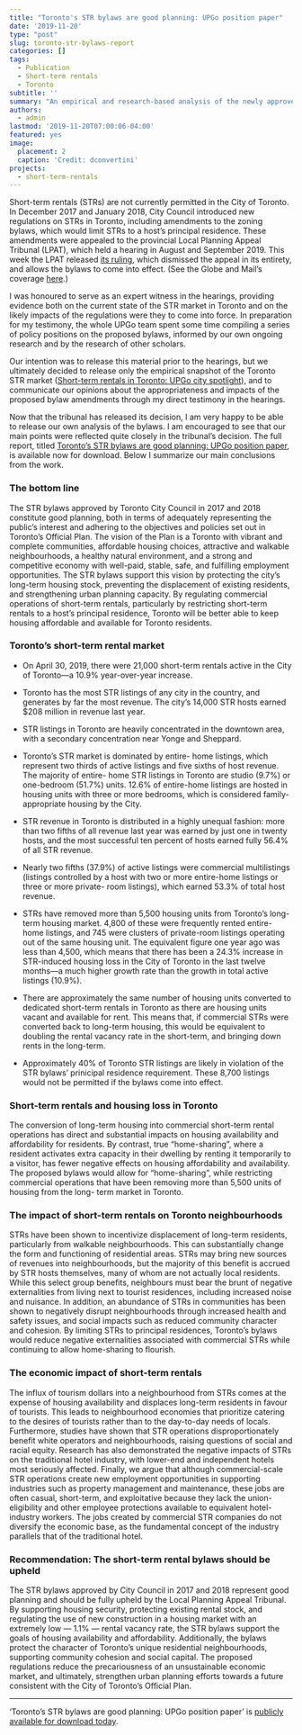 ```yaml
---
title: "Toronto's STR bylaws are good planning: UPGo position paper"
date: '2019-11-20'
type: "post"
slug: toronto-str-bylaws-report
categories: []
tags:
  - Publication
  - Short-term rentals
  - Toronto
subtitle: ''
summary: "An empirical and research-based analysis of the newly approved STR bylaws in Toronto"
authors:
  - admin
lastmod: '2019-11-20T07:00:06-04:00'
featured: yes
image:
  placement: 2
  caption: 'Credit: dconvertini'
projects:
  - short-term-rentals
---
```


Short-term rentals (STRs) are not currently permitted in the City of Toronto. In December 2017 and January 2018, City Council introduced new regulations on STRs in Toronto, including amendments to the zoning bylaws, which would limit STRs to a host's principal residence. These amendments were appealed to the provincial Local Planning Appeal Tribunal (LPAT), which held a hearing in August and September 2019. This week the LPAT released [its ruling](https://fairbnb.ca/wp-content/uploads/2019/11/PL180082-NOV-18-2019.pdf), which dismissed the appeal in its entirety, and allows the bylaws to come into effect. (See the Globe and Mail's coverage [here](https://www.theglobeandmail.com/canada/toronto/article-toronto-limits-on-airbnb-and-other-short-term-rentals-will-go-ahead/).)

I was honoured to serve as an expert witness in the hearings, providing evidence both on the current state of the STR market in Toronto and on the likely impacts of the regulations were they to come into force. In preparation for my testimony, the whole UPGo team spent some time compiling a series of policy positions on the proposed bylaws, informed by our own ongoing research and by the research of other scholars.

Our intention was to release this material prior to the hearings, but we ultimately decided to release only the empirical snapshot of the Toronto STR market ([Short-term rentals in Toronto: UPGo city spotlight](/publication/short-term-rentals-in-toronto)), and to communicate our opinions about the appropriateness and impacts of the proposed bylaw amendments through my direct testimony in the hearings.

Now that the tribunal has released its decision, I am very happy to be able to release our own analysis of the bylaws. I am encouraged to see that our main points were reflected quite closely in the tribunal's decision. The full report, titled [Toronto's STR bylaws are good planning: UPGo position paper](/publication/toronto-str-bylaws), is available now for download. Below I summarize our main conclusions from the work.


### The bottom line

The STR bylaws approved by Toronto City Council in 2017 and 2018 constitute good planning, both in terms of adequately representing the public’s interest and adhering to the objectives and policies set out in Toronto’s Official Plan. The vision of the Plan is a Toronto with vibrant and complete communities, affordable housing choices, attractive and walkable neighbourhoods, a healthy natural environment, and a strong and competitive economy with well-paid, stable, safe, and fulfilling employment opportunities. The STR bylaws support this vision by protecting the city’s long-term housing stock, preventing the displacement of existing residents, and strengthening urban planning capacity. By regulating commercial operations of short-term rentals, particularly by restricting short-term rentals to a host’s principal residence, Toronto will be better able to keep housing affordable and available for Toronto residents.


### Toronto's short-term rental market

- On April 30, 2019, there were 21,000 short-term rentals active in the City of Toronto—a 10.9% year-over-year increase.

- Toronto has the most STR listings of any city in the country, and generates by far the most revenue. The city's 14,000 STR hosts earned $208 million in revenue last year.

- STR listings in Toronto are heavily concentrated in the downtown area, with a secondary concentration near Yonge and Sheppard.

- Toronto’s STR market is dominated by entire- home listings, which represent two thirds of active listings and five sixths of host revenue. The majority of entire- home STR listings in Toronto are studio (9.7%) or one-bedroom (51.7%) units. 12.6% of entire-home listings are hosted in housing units with three or more bedrooms, which is considered family-appropriate housing by the City.

- STR revenue in Toronto is distributed in a highly unequal fashion: more than two fifths of all revenue last year was earned by just one in twenty hosts, and the most successful ten percent of hosts earned fully 56.4% of all STR revenue.

- Nearly two fifths (37.9%) of active listings were commercial multilistings (listings controlled by a host with two or more entire-home listings or three or more private- room listings), which earned 53.3% of total host revenue.

- STRs have removed more than 5,500 housing units from Toronto’s long-term housing market. 4,800 of these were frequently rented entire-home listings, and 745 were clusters of private-room listings operating out of the same housing unit. The equivalent figure one year ago was less than 4,500, which means that there has been a 24.3% increase in STR-induced housing loss in the City of Toronto in the last twelve months—a much higher growth rate than the growth in total active listings (10.9%).

- There are approximately the same number of housing units converted to dedicated short-term rentals in
Toronto as there are housing units vacant and available for rent. This means that, if commercial STRs were converted back to long-term housing, this would be equivalent to doubling the rental vacancy rate in the short-term, and bringing down rents in the long-term.

- Approximately 40% of Toronto STR listings are likely in violation of the STR bylaws’ prinicipal residence requirement. These 8,700 listings would not be permitted if the bylaws come into effect.


### Short-term rentals and housing loss in Toronto

The conversion of long-term housing into commercial short-term rental operations has direct and substantial impacts on housing availability and affordability for residents. By contrast, true “home-sharing”, where a resident activates extra capacity in their dwelling by renting it temporarily to a visitor, has fewer negative effects on housing affordability and availability. The proposed bylaws would allow for “home-sharing”, while restricting commercial operations that have been removing more than 5,500 units of housing from the long- term market in Toronto.


### The impact of short-term rentals on Toronto neighbourhoods

STRs have been shown to incentivize displacement of long-term residents, particularly from walkable neighbourhoods. This can substantially change the form and functioning of residential areas. STRs may bring new sources of revenues into neighbourhoods, but the majority of this benefit is accrued by STR hosts themselves, many of whom are not actually local residents. While this select group benefits, neighbours must bear the brunt of negative externalities from living next to tourist residences, including increased noise and nuisance. In addition, an abundance of STRs in communities has been shown to negatively disrupt neighbourhoods through increased health and safety issues, and social impacts such as reduced community character and cohesion. By limiting STRs to principal residences, Toronto’s bylaws would reduce negative externalities associated with commercial STRs while continuing to allow home-sharing to flourish.


### The economic impact of short-term rentals

The influx of tourism dollars into a neighbourhood from STRs comes at the expense of housing availability and displaces long-term residents in favour of tourists. This leads to neighbourhood economies that prioritize catering to the desires of tourists rather than to the day-to-day needs of locals. Furthermore, studies have shown that STR operations disproportionately benefit white operators and neighbourhoods, raising questions of social and racial equity. Research has also demonstrated the negative impacts of STRs on the traditional hotel industry, with lower-end and independent hotels most seriously affected. Finally, we argue that although commercial-scale STR operations create new employment opportunities in supporting industries such as property
management and maintenance, these jobs are often casual, short-term, and exploitative because they lack the union-eligibility and other employee protections available to equivalent hotel-industry workers. The jobs created by commercial STR companies do not diversify the economic base, as the fundamental concept of the industry parallels that of the traditional hotel.


### Recommendation: The short-term rental bylaws should be upheld

The STR bylaws approved by City Council in 2017 and 2018 represent good planning and should be fully upheld by the Local Planning Appeal Tribunal. By supporting housing security, protecting existing rental stock, and regulating the use of new construction in a housing market with an extremely low — 1.1% — rental vacancy rate, the STR bylaws support the goals of housing availability and
affordability. Additionally, the bylaws protect the character of Toronto’s unique residential neighbourhoods, supporting community cohesion and social capital. The proposed regulations reduce the precariousness of an unsustainable economic market, and ultimately, strengthen urban planning efforts towards a future consistent with the City of Toronto’s Official Plan.

---

'Toronto's STR bylaws are good planning: UPGo position paper' is [publicly available for download today](/publication/toronto-str-bylaws).